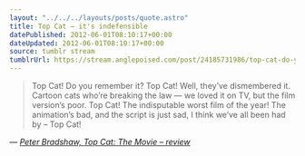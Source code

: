 ```yaml
---
layout: "../../../layouts/posts/quote.astro"
title: Top Cat – it's indefensible
datePublished: 2012-06-01T08:10:17+00:00
dateUpdated: 2012-06-01T08:10:17+00:00
source: tumblr stream
tumblrUrl: https://stream.anglepoised.com/post/24185731986/top-cat-do-you-remember-it-top-cat-well
---
```


> Top Cat! Do you remember it? Top Cat! Well, they&rsquo;ve dismembered it. Cartoon cats who&rsquo;re breaking the law — we loved it on TV, but the film version&rsquo;s poor. Top Cat! The indisputable worst film of the year! The animation&rsquo;s bad, and the script is just sad, I think we&rsquo;ve all been had by – Top Cat!

— <cite>[Peter Bradshaw, _Top Cat: The Movie – review_](https://www.theguardian.com/film/2012/may/31/top-cat-the-movie-review)</cite>
